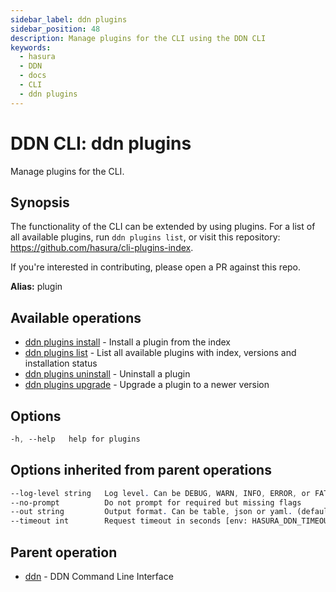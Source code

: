 ```yaml
---
sidebar_label: ddn plugins
sidebar_position: 48
description: Manage plugins for the CLI using the DDN CLI
keywords:
  - hasura
  - DDN
  - docs
  - CLI
  - ddn plugins
---
```


# DDN CLI: ddn plugins

Manage plugins for the CLI.

## Synopsis

The functionality of the CLI can be extended by using plugins. For a list of all available plugins, run ``ddn plugins list``, or visit this repository: https://github.com/hasura/cli-plugins-index.

If you're interested in contributing, please open a PR against this repo.

**Alias:** plugin

## Available operations

- [ddn plugins install](/cli/commands/ddn_plugins_install) - Install a plugin from the index
- [ddn plugins list](/cli/commands/ddn_plugins_list) - List all available plugins with index, versions and installation status
- [ddn plugins uninstall](/cli/commands/ddn_plugins_uninstall) - Uninstall a plugin
- [ddn plugins upgrade](/cli/commands/ddn_plugins_upgrade) - Upgrade a plugin to a newer version

## Options

```sass
-h, --help   help for plugins
```

## Options inherited from parent operations

```sass
--log-level string   Log level. Can be DEBUG, WARN, INFO, ERROR, or FATAL. (default "INFO")
--no-prompt          Do not prompt for required but missing flags
--out string         Output format. Can be table, json or yaml. (default "table")
--timeout int        Request timeout in seconds [env: HASURA_DDN_TIMEOUT] (default 100)
```

## Parent operation

- [ddn](/cli/commands/ddn) - DDN Command Line Interface
